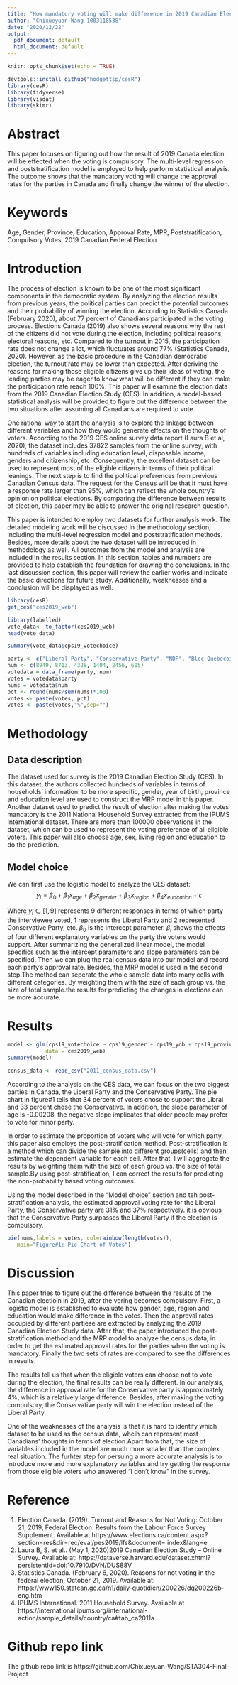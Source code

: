 ```yaml
---
title: "How mandatory voting will make difference in 2019 Canadian Election"
author: "Chixueyuan Wang 1003118538"
date: "2020/12/22"
output:
  pdf_document: default
  html_document: default
---
```


```r
knitr::opts_chunk$set(echo = TRUE)
```

```r
devtools::install_github("hodgettsp/cesR")
library(cesR)
library(tidyverse)
library(visdat)
library(skimr)
```
# Abstract

This paper focuses on figuring out how the result of 2019 Canada election will be effected when the voting is compulsory. The multi-level regression and poststratification model is employed to help perform statistical analysis. The outcome shows that the mandatory voting will change the approval rates for the parties in Canada and finally change the winner of the election.

# Keywords

Age, Gender, Province, Education, Approval Rate, MPR, Poststratification, Compulsory Votes, 2019 Canadian Federal Election

# Introduction

The process of election is known to be one of the most significant components in the democratic system. By analyzing the election results from previous years, the political parties can predict the potential outcomes and their probability of winning the election. According to Statistics Canada (February 2020), about 77 percent of Canadians participated in the voting process. Elections Canada (2019) also shows several reasons why the rest of the citizens did not vote during the election, including political reasons, electoral reasons, etc. Compared to the turnout in 2015, the participation rate does not change a lot, which fluctuates around 77% (Statistics Canada, 2020). However, as the basic procedure in the Canadian democratic election, the turnout rate may be lower than expected. After deriving the reasons for making those eligible citizens give up their ideas of voting, the leading parties may be eager to know what will be different if they can make the participation rate reach 100%. This paper will examine the election data from the 2019 Canadian Election Study (CES). In addition, a model-based statistical analysis will be provided to figure out the difference between the two situations after assuming all Canadians are required to vote.

One rational way to start the analysis is to explore the linkage between different variables and how they would generate effects on the thoughts of voters. According to the 2019 CES online survey data report (Laura B et al, 2020), the dataset includes 37822 samples from the online survey, with hundreds of variables including education level, disposable income, genders and citizenship, etc. Consequently, the excellent dataset can be used to represent most of the eligible citizens in terms of their political leanings. The next step is to find the political preferences from previous Canadian Census data. The request for the Census will be that it must have a response rate larger than 95%, which can reflect the whole country’s opinion on political elections. By comparing the difference between results of election, this paper may be able to answer the original research question.

This paper is intended to employ two datasets for further analysis work. The detailed modeling work will be discussed in the methodology section, including the multi-level regression model and poststratification methods. Besides, more details about the two dataset will be introduced in methodology as well. All outcomes from the model and analysis are included in the results section. In this section, tables and numbers are provided to help establish the foundation for drawing the conclusions. In the last discussion section, this paper will review the earlier works and indicate the basic directions for future study. Additionally, weaknesses and a conclusion will be displayed as well.


```r
library(cesR)
get_ces("ces2019_web")
```

```r
library(labelled)
vote_data<- to_factor(ces2019_web)
head(vote_data)

summary(vote_data$cps19_votechoice)
```

```r
party <- c("Liberal Party", "Conservative Party", "NDP", "Bloc Quebecois", "Green Party", "People's Party")
num <- c(8949, 8713, 4328, 1404, 2456, 605)
votedata = data_frame(party, num)
votes = votedata$party
nums = votedata$num
pct <- round(nums/sum(nums)*100)
votes <- paste(votes, pct)
votes <- paste(votes,"%",sep="")
```


# Methodology

## Data description
The dataset used for survey is the 2019 Canadian Election Study (CES). In this dataset, the authors collected hundreds of variables in terms of households' information. to be more specific, gender, year of birth, province and education level are used to construct the MRP model in this paper. Another dataset used to predict the result of election after making the votes mandatory is the 2011 National Household Survey extracted from the IPUMS International dataset. There are more than 100000 observations in the dataset, which can be used to represent the voting preference of all eligible voters. This paper will also choose age, sex, living region and education to do the prediction.

## Model choice
We can first use the logistic model to analyze the CES dataset: 
$$ y_i = \beta_0+\beta_1  x_{age} + \beta_2 x_{gender} +\beta_3 x_{region}+\beta_4 x_{eudcation} +\epsilon$$

Where $y_i\in [1,9]$ represents 9 different responses in terms of which party the interviewee voted, 1 represents the Liberal Party and 2 represented Conservative Party, etc. $\beta_0$ is the intercept parameter. $\beta_i$ shows the effects of four different explanatory variables on the party the voters would support. After summarizing the generalized linear model, the model specifics such as the intercept parameters and slope parameters can be specified. Then we can plug the real census data into our model and record each party's approval rate. Besides, the MRP model is used in the second step.The method can seperate the whole sample data into many cells with different categories. By weighting them with the size of each group vs. the size of total sample.the results for predicting the changes in elections can be more accurate.

# Results
```r
model <- glm(cps19_votechoice ~ cps19_gender + cps19_yob + cps19_province + cps19_education,
            data = ces2019_web)
summary(model)
```

```r
census_data <- read_csv("2011_census_data.csv")

```

According to the analysis on the CES data, we can focus on the two biggest parties in Canada, the Liberal Party and the Conservative Party. The pie chart in figure#1 tells that 34 percent of voters chose to support the Libral and 33 percent chose the Conservative. In addition, the slope parameter of age is -0.00208, the negative slope implicates that older people may prefer to vote for minor party. 

In order to estimate the proportion of voters who will vote for which party, this paper also employs the post-stratification method. Post-stratification is a method which can divide the sample into different groups(cells) and then estimate the dependent variable for each cell. After that, I will aggregate the results by weighting them with the size of each group vs. the size of total sample.By using post-stratification, I can correct the results for predicting the non-probability based voting outcomes.

Using the model described in the "Model choice" section and teh post-stratification analysis, the estimated approval voting rate for the Liberal Party, the Conservative party are 31% and 37% respectively. it is obvious that the Conservative Party surpasses the Liberal Party if the election is compulsory.

```r
pie(nums,labels = votes, col=rainbow(length(votes)),
   main="Figure#1: Pie Chart of Votes")
```


# Discussion
This paper tries to figure out the difference between the results of the Canadian electioin in 2019, after the voring becomes compulsory. First, a logistic model is established to evaluate how gender, age, region and education would make difference in the votes. Then the approval rates occupied by different partiese are extracted by analyzing the 2019 Canadian Election Study data. After that, the paper introduced the post-stratification method and the MRP model to analyze the census data, in order to get the estimated approval rates for the parties when the voting is mandatory. Finally the two sets of rates are compared to see the differences in results.

The results tell us that when the eligible voters can choose not to vote during the election, the final results can be really different. In our analysis, the difference in approval rate for the Conservative party is approximately 4%, which is a relatively large difference. Besides, after making the voting compulsory, the Conservative party will win the election instead of the Liberal Party.

One of the weaknesses of the analysis is that it is hard to identify which dataset to be used as the census data, whcih can represent most Canadians' thoughts in terms of election.Apart from that, the size of variables included in the model are much more smaller than the complex real situation. The furhter step for persuing a more accurate analysis is to introduce more and more explanatory variables and try getting the response from those eligible voters who answered "I don't know" in the survey.

# Reference
1. Election Canada. (2019). Turnout and Reasons for Not Voting: October 21, 2019, Federal Election: Results from the Labour Force Survey Supplement. Available at https://www.elections.ca/content.aspx?section=res&dir=rec/eval/pes2019/lfs&document= index&lang=e
2. Laura B, S. et al.. (May 1, 2020)2019 Canadian Election Study – Online Survey. Available at:
https://dataverse.harvard.edu/dataset.xhtml?persistentId=doi:10.7910/DVN/DUS88V
3. Statistics Canada. (February 6, 2020). Reasons for not voting in the federal election, October 21, 2019. Available at: https://www150.statcan.gc.ca/n1/daily-quotidien/200226/dq200226b-eng.htm
4. IPUMS International. 2011 Household Survey. Available at https://international.ipums.org/international-action/sample_details/country/ca#tab_ca2011a

# Github repo link
The github repo link is https://github.com/Chixueyuan-Wang/STA304-Final-Project
